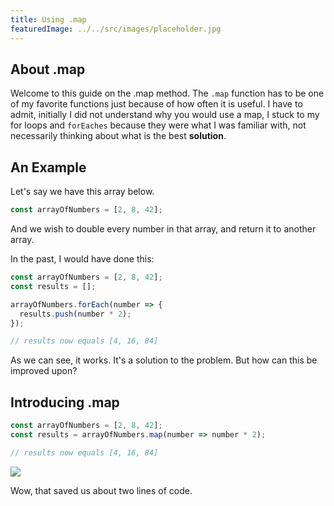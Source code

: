 ```yaml
---
title: Using .map
featuredImage: ../../src/images/placeholder.jpg
---
```


## About .map

Welcome to this guide on the .map method. The `.map` function has to be one
of my favorite functions just because of how often it is useful.
I have to admit, initially I did not understand why you would use a map, I stuck
to my for loops and `forEaches` because they were what I was familiar with,
not necessarily thinking about what is the best **solution**.

## An Example

Let's say we have this array below.

```js
const arrayOfNumbers = [2, 8, 42];
```

And we wish to double every number in that array, and return it to another array.

In the past, I would have done this:

```js
const arrayOfNumbers = [2, 8, 42];
const results = [];

arrayOfNumbers.forEach(number => {
  results.push(number * 2);
});

// results now equals [4, 16, 84]
```

As we can see, it works. It's a solution to the problem. But how can this be improved upon?

## Introducing .map

```js {2}
const arrayOfNumbers = [2, 8, 42];
const results = arrayOfNumbers.map(number => number * 2);

// results now equals [4, 16, 84]
```

<img src="../../src/images/placeholder.jpg" />

Wow, that saved us about two lines of code.
